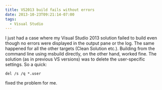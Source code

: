 ```yaml
---
title: VS2013 build fails without errors
date: 2013-10-23T09:21:14-07:00
tags:
  - Visual Studio
---
```

I just had a case where my Visual Studio 2013 solution failed to build even though no errors were displayed in the output pane or the log. The same happened for all the other targets (Clean Solution etc.). Building from the command line using msbuild directly, on the other hand, worked fine. The solution (as in previous VS versions) was to delete the user-specific settings. So a quick:

`del /s /q *.user`

fixed the problem for me.